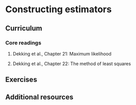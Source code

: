 # Constructing estimators

## Curriculum

### Core readings
1. Dekking et al., Chapter 21: Maximum likelihood

2. Dekking et al., Chapter 22: The method of least squares

## Exercises

## Additional resources
